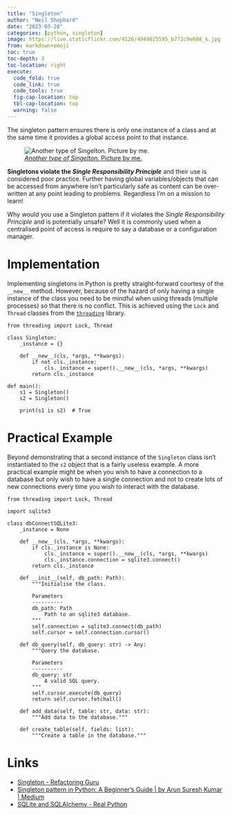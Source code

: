 ```yaml
---
title: "Singleton"
author: "Neil Shephard"
date: "2023-03-28"
categories: [python, singleton]
image: https://live.staticflickr.com/4126/4949025595_b772c9e608_k.jpg
from: markdown+emoji
toc: true
toc-depth: 3
toc-location: right
execute:
  code_fold: true
  code_link: true
  code_tools: true
  fig-cap-location: top
  tbl-cap-location: top
  warning: false
---
```


The singleton pattern ensures there is only one instance of a class and at the same time it provides a global access
point to that instance.

![[_Another type of Singelton._ Picture by me.](https://www.flickr.com/photos/slackline/4949025595/)](https://live.staticflickr.com/4126/4949025595_b772c9e608_k.jpg)

**Singletons violate the _Single Responsibility Principle_** and their use is considered poor
practice. Further having global variables/objects that can be accessed from anywhere isn't particularly safe as content
can be over-written at any point leading to problems. Regardless I'm on a mission to learn!

Why would you use a Singleton pattern if it violates the _Single Responsibility Principle_ and is potentially unsafe?
Well it is commonly used when a centralised point of access is require to say a database or a configuration manager.

# Implementation

Implementing singletons in Python is pretty straight-forward courtesy of the `__new__` method. However, because of the
hazard of only having a single instance of the class you need to be mindful when using threads (multiple processes) so
that there is no conflict. This is achieved using the `Lock` and `Thread` classes from the
[`threading`](https://docs.python.org/3/library/threading.html) library.

``` .python
from threading import Lock, Thread

class Singleton:
    _instance = {}

    def __new__(cls, *args, **kwargs):
        if not cls._instance:
            cls._instance = super().__new__(cls, *args, **kwargs)
        return cls._instance

def main():
    s1 = Singleton()
    s2 = Singleton()

    print(s1 is s2)  # True

```


# Practical Example

Beyond demonstrating that a second instance of the `Singleton` class isn't instantiated to the `s2` object that is a
fairly useless example. A more practical example might be when you wish to have a connection to a database but only
wish to have a single connection and not to create lots of new connections every time you wish to interact with the
database.

``` .python
from threading import Lock, Thread

import sqlite3

class dbConnectSQLite3:
    _instance = None

    def __new__(cls, *args, **kwargs):
        if cls._instance is None:
            cls._instance = super().__new__(cls, *args, **kwargs)
            cls._instance.connection = sqlite3.connect()
        return cls._instance

    def __init__(self, db_path: Path):
        """Initialise the class.

        Parameters
        ----------
        db_path: Path
            Path to an sqlite3 database.
        """
        self.connection = sqlite3.connect(db_path)
        self.cursor = self.connection.cursor()

    def db_query(self, db_query: str) -> Any:
        """Query the database.

        Parameters
        ----------
        db_query: str
            A valid SQL query.
        """
        self.cursor.execute(db_query)
        return self.cursor.fetchall()

    def add_data(self, table: str, data: str):
        """Add data to the database."""

    def create_table(self, fields: list):
        """Create a table in the database."""

```

# Links

* [Singleton - Refactoring Guru](https://refactoring.guru/design-patterns/singleton)
* [Singleton pattern in Python: A Beginner’s Guide | by Arun Suresh Kumar | Medium](https://medium.com/@yeaske/singleton-pattern-in-python-a-beginners-guide-75e97ce75554)
* [SQLite and SQLAlchemy - Real Python](https://realpython.com/lessons/sqlite-sqlalchemy-python-overview/)
